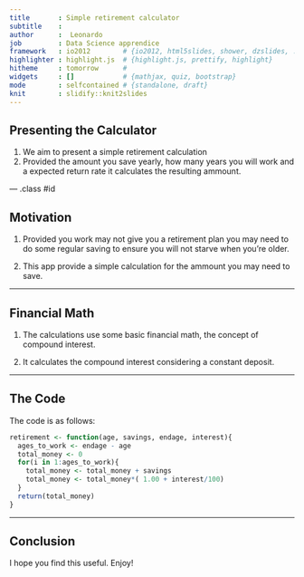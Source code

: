 ```yaml
---
title       : Simple retirement calculator
subtitle    : 
author      :  Leonardo
job         : Data Science apprendice
framework   : io2012        # {io2012, html5slides, shower, dzslides, ...}
highlighter : highlight.js  # {highlight.js, prettify, highlight}
hitheme     : tomorrow      # 
widgets     : []            # {mathjax, quiz, bootstrap}
mode        : selfcontained # {standalone, draft}
knit        : slidify::knit2slides
---
```


## Presenting the Calculator

1. We aim to present a simple retirement calculation
2. Provided the amount you save yearly, how many years you will work and a expected return rate it calculates the resulting ammount.

--- .class #id 

## Motivation

1. Provided you work may not give you a retirement plan you may need to do some regular saving to ensure you will not starve when you're older.

2. This app provide a simple calculation for the ammount you may need to save.



---

## Financial Math

1. The calculations use some basic financial math, the concept of compound interest.

2. It calculates the compound interest considering a constant deposit.


---

## The Code

The code is as follows:

```r

retirement <- function(age, savings, endage, interest){
  ages_to_work <- endage - age
  total_money <- 0
  for(i in 1:ages_to_work){
    total_money <- total_money + savings
    total_money <- total_money*( 1.00 + interest/100)
  }
  return(total_money)
}
```

---

## Conclusion

I hope you find this useful. Enjoy!
